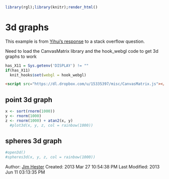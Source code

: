 <!--
%\VignetteEngine{knitr}
%\VignetteIndexEntry{3D Graphs}
-->
```r
library(rgl);library(knitr);render_html()
```
# 3d graphs #
This example is from [Yihui's response](http://stackoverflow.com/questions/14879210/including-a-interactive-3d-figure-with-knitr) to a stack overflow question.

Need to load the CanvasMatrix library and the hook_webgl code to get 3d graphs to work
```r
has_X11 = Sys.getenv('DISPLAY') != ""
if(has_X11)
  knit_hooks$set(webgl = hook_webgl)
```
```html
<script src="https://dl.dropbox.com/u/15335397/misc/CanvasMatrix.js"></script>
```
<script src="https://dl.dropbox.com/u/15335397/misc/CanvasMatrix.js"></script>

## point 3d graph ##
```r
x <- sort(rnorm(1000))
y <- rnorm(1000)
z <- rnorm(1000) + atan2(x, y)
  #plot3d(x, y, z, col = rainbow(1000))
```
## spheres 3d graph ##
```r
#open3d()
#spheres3d(x, y, z, col = rainbow(1000))
```

Author: [Jim Hester](http://jimhester.com)
Created: 2013 Mar 27 10:54:38 PM
Last Modified: 2013 Jun 11 03:13:35 PM
